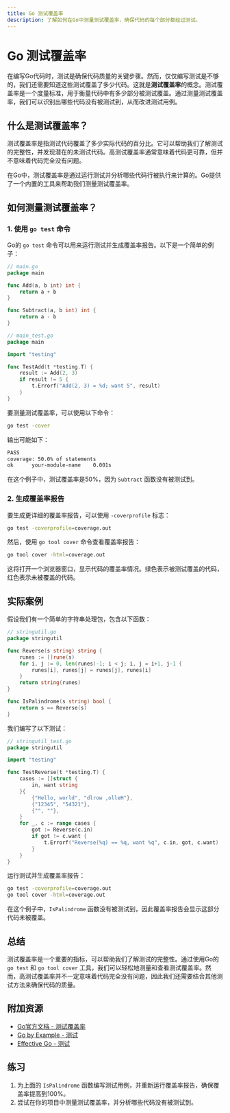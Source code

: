 ```yaml
---
title: Go 测试覆盖率
description: 了解如何在Go中测量测试覆盖率，确保代码的每个部分都经过测试。
---
```


# Go 测试覆盖率

在编写Go代码时，测试是确保代码质量的关键步骤。然而，仅仅编写测试是不够的，我们还需要知道这些测试覆盖了多少代码。这就是**测试覆盖率**的概念。测试覆盖率是一个度量标准，用于衡量代码中有多少部分被测试覆盖。通过测量测试覆盖率，我们可以识别出哪些代码没有被测试到，从而改进测试用例。

## 什么是测试覆盖率？

测试覆盖率是指测试代码覆盖了多少实际代码的百分比。它可以帮助我们了解测试的完整性，并发现潜在的未测试代码。高测试覆盖率通常意味着代码更可靠，但并不意味着代码完全没有问题。

在Go中，测试覆盖率是通过运行测试并分析哪些代码行被执行来计算的。Go提供了一个内置的工具来帮助我们测量测试覆盖率。

## 如何测量测试覆盖率？

### 1. 使用 `go test` 命令

Go的 `go test` 命令可以用来运行测试并生成覆盖率报告。以下是一个简单的例子：

```go
// main.go
package main

func Add(a, b int) int {
    return a + b
}

func Subtract(a, b int) int {
    return a - b
}
```

```go
// main_test.go
package main

import "testing"

func TestAdd(t *testing.T) {
    result := Add(2, 3)
    if result != 5 {
        t.Errorf("Add(2, 3) = %d; want 5", result)
    }
}
```

要测量测试覆盖率，可以使用以下命令：

```bash
go test -cover
```

输出可能如下：

```bash
PASS
coverage: 50.0% of statements
ok      your-module-name    0.001s
```

在这个例子中，测试覆盖率是50%，因为 `Subtract` 函数没有被测试到。

### 2. 生成覆盖率报告

要生成更详细的覆盖率报告，可以使用 `-coverprofile` 标志：

```bash
go test -coverprofile=coverage.out
```

然后，使用 `go tool cover` 命令查看覆盖率报告：

```bash
go tool cover -html=coverage.out
```

这将打开一个浏览器窗口，显示代码的覆盖率情况。绿色表示被测试覆盖的代码，红色表示未被覆盖的代码。

## 实际案例

假设我们有一个简单的字符串处理包，包含以下函数：

```go
// stringutil.go
package stringutil

func Reverse(s string) string {
    runes := []rune(s)
    for i, j := 0, len(runes)-1; i < j; i, j = i+1, j-1 {
        runes[i], runes[j] = runes[j], runes[i]
    }
    return string(runes)
}

func IsPalindrome(s string) bool {
    return s == Reverse(s)
}
```

我们编写了以下测试：

```go
// stringutil_test.go
package stringutil

import "testing"

func TestReverse(t *testing.T) {
    cases := []struct {
        in, want string
    }{
        {"Hello, world", "dlrow ,olleH"},
        {"12345", "54321"},
        {"", ""},
    }
    for _, c := range cases {
        got := Reverse(c.in)
        if got != c.want {
            t.Errorf("Reverse(%q) == %q, want %q", c.in, got, c.want)
        }
    }
}
```

运行测试并生成覆盖率报告：

```bash
go test -coverprofile=coverage.out
go tool cover -html=coverage.out
```

在这个例子中，`IsPalindrome` 函数没有被测试到，因此覆盖率报告会显示这部分代码未被覆盖。

## 总结

测试覆盖率是一个重要的指标，可以帮助我们了解测试的完整性。通过使用Go的 `go test` 和 `go tool cover` 工具，我们可以轻松地测量和查看测试覆盖率。然而，高测试覆盖率并不一定意味着代码完全没有问题，因此我们还需要结合其他测试方法来确保代码的质量。

## 附加资源

- [Go官方文档 - 测试覆盖率](https://golang.org/pkg/testing/)
- [Go by Example - 测试](https://gobyexample.com/testing)
- [Effective Go - 测试](https://golang.org/doc/effective_go.html#testing)

## 练习

1. 为上面的 `IsPalindrome` 函数编写测试用例，并重新运行覆盖率报告，确保覆盖率提高到100%。
2. 尝试在你的项目中测量测试覆盖率，并分析哪些代码没有被测试到。
